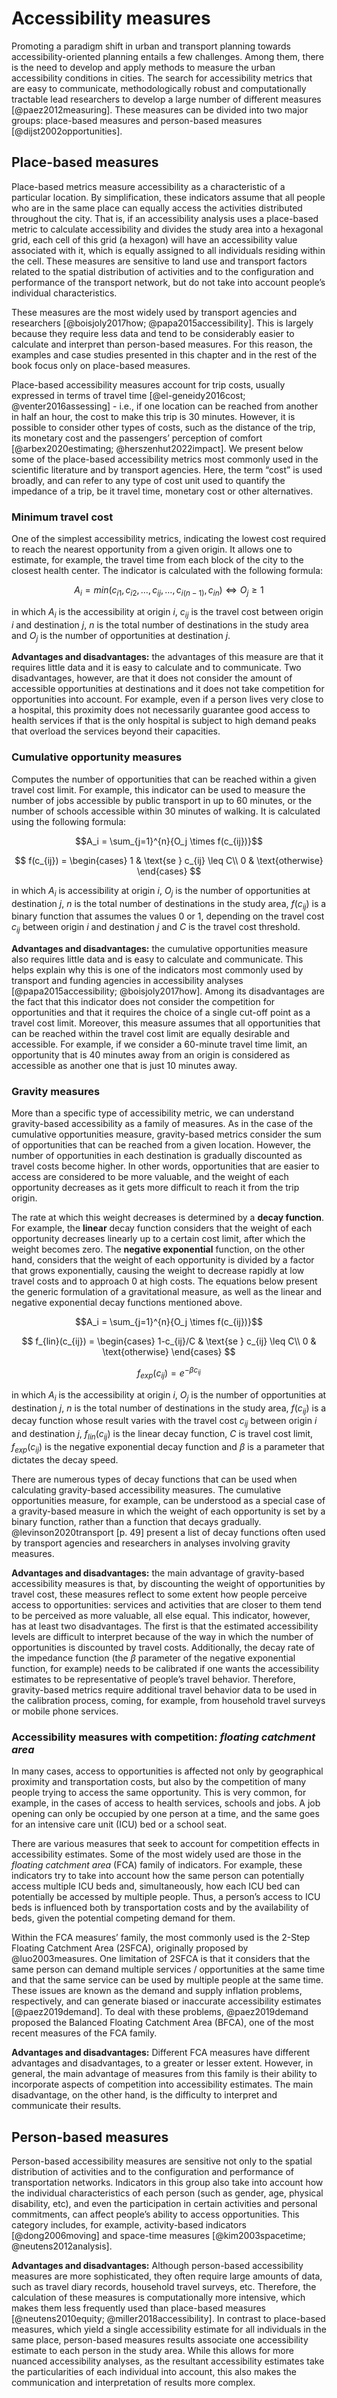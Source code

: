 # Accessibility measures

Promoting a paradigm shift in urban and transport planning towards accessibility-oriented planning entails a few challenges. Among them, there is the need to develop and apply methods to measure the urban accessibility conditions in cities. The search for accessibility metrics that are easy to communicate, methodologically robust and computationally tractable lead researchers to develop a large number of different measures [@paez2012measuring]. These measures can be divided into two major groups: place-based measures and person-based measures [@dijst2002opportunities].

## Place-based measures

Place-based metrics measure accessibility as a characteristic of a particular location. By simplification, these indicators assume that all people who are in the same place can equally access the activities distributed throughout the city. That is, if an accessibility analysis uses a place-based metric to calculate accessibility and divides the study area into a hexagonal grid, each cell of this grid (a hexagon) will have an accessibility value associated with it, which is equally assigned to all individuals residing within the cell. These measures are sensitive to land use and transport factors related to the spatial distribution of activities and to the configuration and performance of the transport network, but do not take into account people's individual characteristics.

These measures are the most widely used by transport agencies and researchers [@boisjoly2017how; @papa2015accessibility]. This is largely because they require less data and tend to be considerably easier to calculate and interpret than person-based measures. For this reason, the examples and case studies presented in this chapter and in the rest of the book focus only on place-based measures.

Place-based accessibility measures account for trip costs, usually expressed in terms of travel time [@el-geneidy2016cost; @venter2016assessing] - i.e., if one location can be reached from another in half an hour, the cost to make this trip is 30 minutes. However, it is possible to consider other types of costs, such as the distance of the trip, its monetary cost and the passengers' perception of comfort [@arbex2020estimating; @herszenhut2022impact]. We present below some of the place-based accessibility metrics most commonly used in the scientific literature and by transport agencies. Here, the term "cost" is used broadly, and can refer to any type of cost unit used to quantify the impedance of a trip, be it travel time, monetary cost or other alternatives.

### Minimum travel cost

One of the simplest accessibility metrics, indicating the lowest cost required to reach the nearest opportunity from a given origin. It allows one to estimate, for example, the travel time from each block of the city to the closest health center. The indicator is calculated with the following formula:

$$A_i = min(c_{i1}, c_{i2}, \dots, c_{ij}, \dots, c_{i(n-1)}, c_{in}) \iff O_j \geq 1$$

in which $A_i$ is the accessibility at origin $i$, $c_{ij}$ is the travel cost between origin $i$ and destination $j$, $n$ is the total number of destinations in the study area and $O_j$ is the number of opportunities at destination $j$.

**Advantages and disadvantages:** the advantages of this measure are that it requires little data and it is easy to calculate and to communicate. Two disadvantages, however, are that it does not consider the amount of accessible opportunities at destinations and it does not take competition for opportunities into account. For example, even if a person lives very close to a hospital, this proximity does not necessarily guarantee good access to health services if that is the only hospital is subject to high demand peaks that overload the services beyond their capacities.

### Cumulative opportunity measures

Computes the number of opportunities that can be reached within a given travel cost limit. For example, this indicator can be used to measure the number of jobs accessible by public transport in up to 60 minutes, or the number of schools accessible within 30 minutes of walking. It is calculated using the following formula:

$$A_i = \sum_{j=1}^{n}{O_j \times f(c_{ij})}$$

$$
f(c_{ij}) =
  \begin{cases}
	1 & \text{se } c_{ij} \leq C\\
	0 & \text{otherwise}
  \end{cases}
$$
 
in which $A_i$ is accessibility at origin $i$, $O_j$ is the number of opportunities at destination $j$, $n$ is the total number of destinations in the study area, $f(c_{ij})$ is a binary function that assumes the values 0 or 1, depending on the travel cost $c_{ij}$ between origin $i$ and destination $j$ and $C$ is the travel cost threshold.

**Advantages and disadvantages:** the cumulative opportunities measure also requires little data and is easy to calculate and communicate. This helps explain why this is one of the indicators most commonly used by transport and funding agencies in accessibility analyses [@papa2015accessibility; @boisjoly2017how]. Among its disadvantages are the fact that this indicator does not consider the competition for opportunities and that it requires the choice of a single cut-off point as a travel cost limit. Moreover, this measure assumes that all opportunities that can be reached within the travel cost limit are equally desirable and accessible. For example, if we consider a 60-minute travel time limit, an opportunity that is 40 minutes away from an origin is considered as accessible as another one that is just 10 minutes away.

### Gravity measures

More than a specific type of accessibility metric, we can understand gravity-based accessibility as a family of measures. As in the case of the cumulative opportunities measure, gravity-based metrics consider the sum of opportunities that can be reached from a given location. However, the number of opportunities in each destination is gradually discounted as travel costs become higher. In other words, opportunities that are easier to access are considered to be more valuable, and the weight of each opportunity decreases as it gets more difficult to reach it from the trip origin.

The rate at which this weight decreases is determined by a **decay function**. For example, the **linear** decay function considers that the weight of each opportunity decreases linearly up to a certain cost limit, after which the weight becomes zero. The **negative exponential** function, on the other hand, considers that the weight of each opportunity is divided by a factor that grows exponentially, causing the weight to decrease rapidly at low travel costs and to approach 0 at high costs. The equations below present the generic formulation of a gravitational measure, as well as the linear and negative exponential decay functions mentioned above.

$$A_i = \sum_{j=1}^{n}{O_j \times f(c_{ij})}$$

$$
f_{lin}(c_{ij}) =
  \begin{cases}
	1-c_{ij}/C & \text{se } c_{ij} \leq C\\
	0 & \text{otherwise}
  \end{cases}
$$

$$f_{exp}(c_{ij}) = e^{-\beta c_{ij}}$$

in which $A_i$ is the accessibility at origin $i$, $O_j$ is the number of opportunities at destination $j$, $n$ is the total number of destinations in the study area, $f(c_{ij})$ is a decay function whose result varies with the travel cost $c_{ij}$ between origin $i$ and destination $j$, $f_{lin}(c_{ij})$ is the linear decay function, $C$ is travel cost limit, $f_{exp}(c_{ij})$ is the negative exponential decay function and $\beta$ is a parameter that dictates the decay speed.

There are numerous types of decay functions that can be used when calculating gravity-based accessibility measures. The cumulative opportunities measure, for example, can be understood as a special case of a gravity-based measure in which the weight of each opportunity is set by a binary function, rather than a function that decays gradually. @levinson2020transport [p. 49] present a list of decay functions often used by transport agencies and researchers in analyses involving gravity measures.

**Advantages and disadvantages:** the main advantage of gravity-based accessibility measures is that, by discounting the weight of opportunities by travel cost, these measures reflect to some extent how people perceive access to opportunities: services and activities that are closer to them tend to be perceived as more valuable, all else equal. This indicator, however, has at least two disadvantages. The first is that the estimated accessibility levels are difficult to interpret because of the way in which the number of opportunities is discounted by travel costs. Additionally, the decay rate of the impedance function (the $\beta$ parameter of the negative exponential function, for example) needs to be calibrated if one wants the accessibility estimates to be representative of people's travel behavior. Therefore, gravity-based metrics require additional travel behavior data to be used in the calibration process, coming, for example, from household travel surveys or mobile phone services.

### Accessibility measures with competition: *floating catchment area*

In many cases, access to opportunities is affected not only by geographical proximity and transportation costs, but also by the competition of many people trying to access the same opportunity. This is very common, for example, in the cases of access to health services, schools and jobs. A job opening can only be occupied by one person at a time, and the same goes for an intensive care unit (ICU) bed or a school seat.

There are various measures that seek to account for competition effects in accessibility estimates. Some of the most widely used are those in the *floating catchment area* (FCA) family of indicators. For example, these indicators try to take into account how the same person can potentially access multiple ICU beds and, simultaneously, how each ICU bed can potentially be accessed by multiple people. Thus, a person's access to ICU beds is influenced both by transportation costs and by the availability of beds, given the potential competing demand for them.

Within the FCA measures' family, the most commonly used is the 2-Step Floating Catchment Area (2SFCA), originally proposed by @luo2003measures. One limitation of 2SFCA is that it considers that the same person can demand multiple services / opportunities at the same time and that the same service can be used by multiple people at the same time. These issues are known as the demand and supply inflation problems, respectively, and can generate biased or inaccurate accessibility estimates [@paez2019demand]. To deal with these problems, @paez2019demand proposed the Balanced Floating Catchment Area (BFCA), one of the most recent measures of the FCA family.

**Advantages and disadvantages:** Different FCA measures have different advantages and disadvantages, to a greater or lesser extent. However, in general, the main advantage of measures from this family is their ability to incorporate aspects of competition into accessibility estimates. The main disadvantage, on the other hand, is the difficulty to interpret and communicate their results.

## Person-based measures

Person-based accessibility measures are sensitive not only to the spatial distribution of activities and to the configuration and performance of transportation networks. Indicators in this group also take into account how the individual characteristics of each person (such as gender, age, physical disability, etc), and even the participation in certain activities and personal commitments, can affect people's ability to access opportunities. This category includes, for example, activity-based indicators [@dong2006moving] and space-time measures [@kim2003spacetime; @neutens2012analysis].

**Advantages and disadvantages:** Although person-based accessibility measures are more sophisticated, they often require large amounts of data, such as travel diary records, household travel surveys, etc. Therefore, the calculation of these measures is computationally more intensive, which makes them less frequently used than place-based measures [@neutens2010equity; @miller2018accessibility]. In contrast to place-based measures, which yield a single accessibility estimate for all individuals in the same place, person-based measures results associate one accessibility estimate to each person in the study area. While this allows for more nuanced accessibility analyses, as the resultant accessibility estimates take the particularities of each individual into account, this also makes the communication and interpretation of results more complex.
